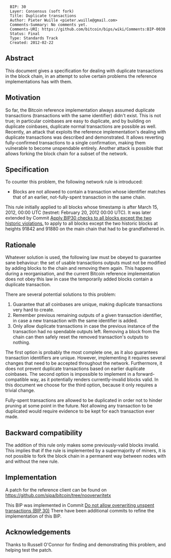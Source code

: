 <pre>
  BIP: 30
  Layer: Consensus (soft fork)
  Title: Duplicate transactions
  Author: Pieter Wuille <pieter.wuille@gmail.com>
  Comments-Summary: No comments yet.
  Comments-URI: https://github.com/bitcoin/bips/wiki/Comments:BIP-0030
  Status: Final
  Type: Standards Track
  Created: 2012-02-22
</pre>

==Abstract==
This document gives a specification for dealing with duplicate transactions in the block chain, in an attempt to solve certain problems the reference implementations has with them.

==Motivation==
So far, the Bitcoin reference implementation always assumed duplicate transactions (transactions with the same identifier) didn't exist. This is not true; in particular coinbases are easy to duplicate, and by building on duplicate coinbases, duplicate normal transactions are possible as well. Recently, an attack that exploits the reference implementation's dealing with duplicate transactions was described and demonstrated. It allows reverting fully-confirmed transactions to a single confirmation, making them vulnerable to become unspendable entirely. Another attack is possible that allows forking the block chain for a subset of the network.

==Specification==
To counter this problem, the following network rule is introduced:
*Blocks are not allowed to contain a transaction whose identifier matches that of an earlier, not-fully-spent transaction in the same chain.

This rule initially applied to all blocks whose timestamp is after March 15, 2012, 00:00 UTC (testnet: February 20, 2012 00:00 UTC). It was later extended by Commit [https://github.com/bitcoin/bitcoin/commit/ab91bf39b7c11e9c86bb2043c24f0f377f1cf514 Apply BIP30 checks to all blocks except the two historic violations.] to apply to all blocks except the two historic blocks at heights 91842 and 91880 on the main chain that had to be grandfathered in.

==Rationale==
Whatever solution is used, the following law must be obeyed to guarantee sane behaviour: the set of usable
transactions outputs must not be modified by adding blocks to the chain and removing them again. This happens during
a reorganisation, and the current Bitcoin reference implementation does not obey this law in case the temporarily
added blocks contain a duplicate transaction.

There are several potential solutions to this problem:
#Guarantee that all coinbases are unique, making duplicate transactions very hard to create.
#Remember previous remaining outputs of a given transaction identifier, in case a new transaction with the same identifier is added.
#Only allow duplicate transactions in case the previous instance of the transaction had no spendable outputs left. Removing a block from the chain can then safely reset the removed transaction's outputs to nothing.

The first option is probably the most complete one, as it also guarantees transaction identifiers are unique. However, implementing it requires several changes that need to be accepted throughout the network. Furthermore, it does not prevent duplicate transactions based on earlier duplicate coinbases. The second option is impossible to implement in a forward-compatible way, as it potentially renders currently-invalid blocks valid. In this document we choose for the third option, because it only requires a trivial change.

Fully-spent transactions are allowed to be duplicated in order not to hinder pruning at some point in the future. Not allowing any transaction to be duplicated would require evidence to be kept for each transaction ever made.

==Backward compatibility==
The addition of this rule only makes some previously-valid blocks invalid. This implies that if the rule is implemented by a supermajority of miners, it is not possible to fork the block chain in a permanent way between nodes with and without the new rule.

==Implementation==
A patch for the reference client can be found on https://github.com/sipa/bitcoin/tree/nooverwritetx

This BIP was implemented in Commit [https://github.com/bitcoin/bitcoin/commit/a206b0ea12eb4606b93323268fc81a4f1f952531 Do not allow overwriting unspent transactions (BIP 30)]
There have been additional commits to refine the implementation of this BIP.

==Acknowledgements==
Thanks to Russell O'Connor for finding and demonstrating this problem, and helping test the patch.
